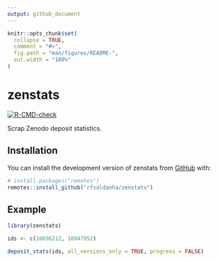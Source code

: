 ```yaml
---
output: github_document
---
```


<!-- README.md is generated from README.Rmd. Please edit that file -->

```r
knitr::opts_chunk$set(
  collapse = TRUE,
  comment = "#>",
  fig.path = "man/figures/README-",
  out.width = "100%"
)
```

# zenstats

<!-- badges: start -->
[![R-CMD-check](https://github.com/rfsaldanha/zenstats/actions/workflows/R-CMD-check.yaml/badge.svg)](https://github.com/rfsaldanha/zenstats/actions/workflows/R-CMD-check.yaml)
<!-- badges: end -->

Scrap Zenodo deposit statistics.

## Installation

You can install the development version of zenstats from [GitHub](https://github.com/) with:

``` r
# install.packages("remotes")
remotes::install_github("rfsaldanha/zenstats")
```

## Example

```r
library(zenstats)

ids <- c(10036212, 10947952)

deposit_stats(ids, all_versions_only = TRUE, progress = FALSE)
```


